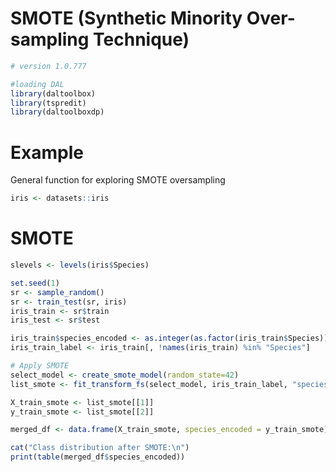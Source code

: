 # SMOTE (Synthetic Minority Over-sampling Technique)

```r

# version 1.0.777

#loading DAL
library(daltoolbox) 
library(tspredit)
library(daltoolboxdp)
```

# Example
General function for exploring SMOTE oversampling

```r
iris <- datasets::iris
```

# SMOTE

```r
slevels <- levels(iris$Species)

set.seed(1)
sr <- sample_random()
sr <- train_test(sr, iris)
iris_train <- sr$train
iris_test <- sr$test

iris_train$species_encoded <- as.integer(as.factor(iris_train$Species))
iris_train_label <- iris_train[, !names(iris_train) %in% "Species"]

# Apply SMOTE
select_model <- create_smote_model(random_state=42)
list_smote <- fit_transform_fs(select_model, iris_train_label, "species_encoded")

X_train_smote <- list_smote[[1]]
y_train_smote <- list_smote[[2]]

merged_df <- data.frame(X_train_smote, species_encoded = y_train_smote)

cat("Class distribution after SMOTE:\n")
print(table(merged_df$species_encoded))
```
